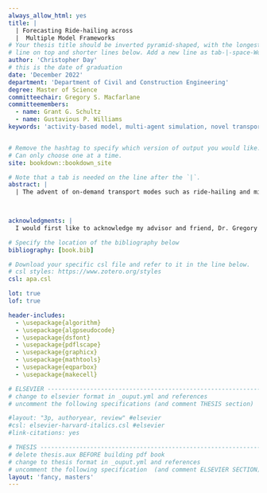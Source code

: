 ```yaml
---
always_allow_html: yes
title: |
  | Forecasting Ride-hailing across  
  |  Multiple Model Frameworks
# Your thesis title should be inverted pyramid-shaped, with the longest
# line on top and shorter lines below. Add a new line as tab-|-space-Words
author: 'Christopher Day'
# this is the date of graduation
date: 'December 2022'
department: 'Department of Civil and Construction Engineering'
degree: Master of Science
committeechair: Gregory S. Macfarlane
committeemembers:
  - name: Grant G. Schultz
  - name: Gustavious P. Williams
keywords: 'activity-based model, multi-agent simulation, novel transport modes, ActivitySim, BEAM'


# Remove the hashtag to specify which version of output you would like.
# Can only choose one at a time.
site: bookdown::bookdown_site

# Note that a tab is needed on the line after the `|`.
abstract: |
  | The advent of on-demand transport modes such as ride-hailing and microtransit has challenged forecasters to develop new methods of forecasting the use and impacts of such modes. In particular, there is some professional disagreement about the relative role of activity-based transportation behavior models — which have detailed understanding of the person making a trip and its purpose —  and multi-agent demand simulations which may have a better understanding of the availability and service characteristics of on-demand services. A particular question surrounds how the relative strengths of these two approaches might be successfully paired in practice. Using daily plans generated by the activity-based model ActivitySim as inputs to the BEAM multi-agent simulation, we construct nine different methodological combinations by allowing the choice to use a pooled ride-hail service in ActivitySim, BEAM, or both. Within each combination, we estimate ride-hailing ridership and level of service measures. The results suggest that a multi-agent simulation may overstate the demand interest relative to an activity-based model, but there may be opportunities to implement feedback loops to strengthen the forecasting power. 
  


acknowledgments: |
  I would first like to acknowledge my advisor and friend, Dr. Gregory Macfarlane, for teaching me everything I know. Without you, this thesis and my future career would be boring and stupid. I found a work to love and enjoy while researching under your supervision, and for that I will forever be grateful. I express gratitude as well to Dr. Shultz and Dr. Williams for being on my advisory committe and helping me finish my thesis. I would also like to acknowledge the United States Department of Transportation (USDOT) for funding my research. Thank you to the members of the T-SCORE center, especially Dr. Gregory Erhardt, Jawad Hoque, and Vedant Goyal for their friendship and help with tackling BEAM. A special shoutout to Nate Lant and Hayden Atchley for working on ActivitySim and BEAM even when we had no idea what we were doing. Together, we got this thing done. I am enormously grateful as well to Zachary Needell at Lawrence Berkeley National Laboratory for working with the T-SCORE team and I in our efforts to tame BEAM. Without you, none of this would have been possible. An additional thanks to Wasatch Front Regional Council, especially Chad Worthen, for sharing data and working with our group. I express sincere gratitude for my family members and their patience and support as I conducted this research. Especially, thank you to my wife Megan, because without her I would probably be dead. She convinced me to apply for this research position, held down the fort at home, let me work every Saturday for 3 years, and was patient with me everytime I went insane staring at my computer screeen. I appretiate you all. Finally, thank you to the BYU tennis courts and Kevin Lunt, because tennis is the key to happiness. 

# Specify the location of the bibliography below
bibliography: [book.bib] 

# Download your specific csl file and refer to it in the line below.
# csl styles: https://www.zotero.org/styles
csl: apa.csl

lot: true
lof: true

header-includes:
  - \usepackage{algorithm}
  - \usepackage{algpseudocode}
  - \usepackage{dsfont}
  - \usepackage{pdflscape}
  - \usepackage{graphicx}
  - \usepackage{mathtools}
  - \usepackage{eqparbox}
  - \usepackage{makecell}

# ELSEVIER ----------------------------------------------------------------#
# change to elsevier format in _ouput.yml and references
# uncomment the following specifications (and comment THESIS section)

#layout: "3p, authoryear, review" #elsevier
#csl: elsevier-harvard-italics.csl #elsevier
#link-citations: yes

# THESIS ------------------------------------------------------------------#
# delete thesis.aux BEFORE building pdf book
# change to thesis format in _ouput.yml and references
# uncomment the following specification  (and comment ELSEVIER SECTION)
layout: 'fancy, masters'
---
```


